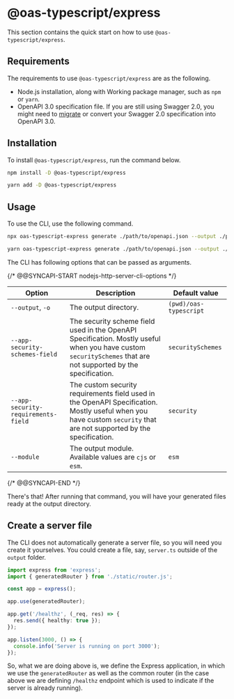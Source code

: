 ---
---


# @oas-typescript/express

This section contains the quick start on how to use `@oas-typescript/express`.

## Requirements

The requirements to use `@oas-typescript/express` are as the following.

- Node.js installation, along with Working package manager, such as `npm` or `yarn`.
- OpenAPI 3.0 specification file. If you are still using Swagger 2.0, you might need to [migrate](https://swagger.io/blog/news/whats-new-in-openapi-3-0/) or convert your Swagger 2.0 specification into OpenAPI 3.0.

## Installation

To install `@oas-typescript/express`, run the command below.

<Tabs groupId="package-managers">
<TabItem value="npm" label="npm" default>

```bash
npm install -D @oas-typescript/express
```

</TabItem>
<TabItem value="yarn" label="Yarn">

```bash
yarn add -D @oas-typescript/express
```

</TabItem>
</Tabs>

## Usage

To use the CLI, use the following command.

<Tabs groupId="package-managers">
<TabItem value="npm" label="npm" default>

```bash
npx oas-typescript-express generate ./path/to/openapi.json --output ./path-to-output-directory
```

</TabItem>
<TabItem value="yarn" label="Yarn">

```bash
yarn oas-typescript-express generate ./path/to/openapi.json --output ./path-to-output-directory
```

</TabItem>
</Tabs>

The CLI has following options that can be passed as arguments.

{/* @@SYNCAPI-START nodejs-http-server-cli-options */}

| Option                              | Description                                                                                                                                                          | Default value          |
| ----------------------------------- | -------------------------------------------------------------------------------------------------------------------------------------------------------------------- | ---------------------- |
| `--output`, `-o`                    | The output directory.                                                                                                                                                | `(pwd)/oas-typescript` |
| `--app-security-schemes-field`      | The security scheme field used in the OpenAPI Specification. Mostly useful when you have custom `securitySchemes` that are not supported by the specification.       | `securitySchemes`      |
| `--app-security-requirements-field` | The custom security requirements field used in the OpenAPI Specification. Mostly useful when you have custom `security` that are not supported by the specification. | `security`             |
| `--module`                          | The output module. Available values are `cjs` or `esm`.                                                                                                              | `esm`                  |

{/* @@SYNCAPI-END */}

There's that! After running that command, you will have your generated files ready at the output directory.

## Create a server file

The CLI does not automatically generate a server file, so you will need you create it yourselves. You could create a file, say, `server.ts` outside of the `output` folder.

<!--SNIPSTART generated-server-express-->
```ts
import express from 'express';
import { generatedRouter } from './static/router.js';

const app = express();

app.use(generatedRouter);

app.get('/healthz', (_req, res) => {
  res.send({ healthy: true });
});

app.listen(3000, () => {
  console.info('Server is running on port 3000');
});
```
<!--SNIPEND-->

So, what we are doing above is, we define the Express application, in which we use the `generatedRouter` as well as the common router (in the case above we are defining `/healthz` endpoint which is used to indicate if the server is already running).
